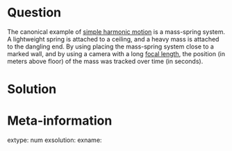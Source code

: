 ```r


```

Question
========


The canonical example of [simple harmonic motion](https://en.wikipedia.org/wiki/Simple_harmonic_motion) is a mass-spring system. A lightweight spring is attached to a ceiling, and a heavy mass is attached to the dangling end. By using placing the mass-spring system close to a marked wall, and by using a camera with a long [focal length](https://en.wikipedia.org/wiki/Focal_length#In_photography), the position (in meters above floor) of the mass was tracked over time (in seconds).




Solution
========




Meta-information
============
extype: num
exsolution:
exname: 